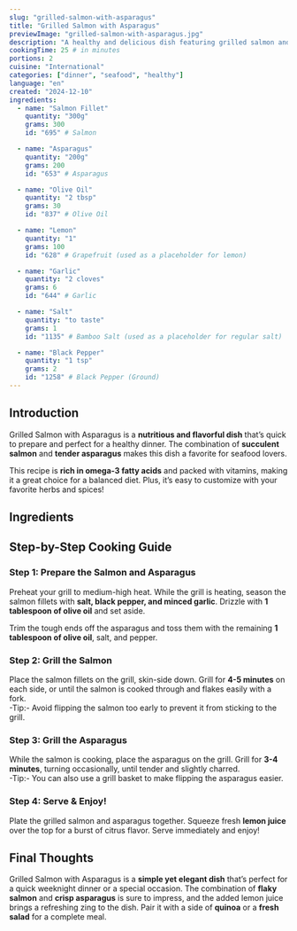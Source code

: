 ```yaml
---
slug: "grilled-salmon-with-asparagus"
title: "Grilled Salmon with Asparagus"
previewImage: "grilled-salmon-with-asparagus.jpg"
description: "A healthy and delicious dish featuring grilled salmon and fresh asparagus, perfect for a quick dinner."
cookingTime: 25 # in minutes
portions: 2
cuisine: "International"
categories: ["dinner", "seafood", "healthy"]
language: "en"
created: "2024-12-10"
ingredients:
  - name: "Salmon Fillet"
    quantity: "300g"
    grams: 300
    id: "695" # Salmon

  - name: "Asparagus"
    quantity: "200g"
    grams: 200
    id: "653" # Asparagus

  - name: "Olive Oil"
    quantity: "2 tbsp"
    grams: 30
    id: "837" # Olive Oil

  - name: "Lemon"
    quantity: "1"
    grams: 100
    id: "628" # Grapefruit (used as a placeholder for lemon)

  - name: "Garlic"
    quantity: "2 cloves"
    grams: 6
    id: "644" # Garlic

  - name: "Salt"
    quantity: "to taste"
    grams: 1
    id: "1135" # Bamboo Salt (used as a placeholder for regular salt)

  - name: "Black Pepper"
    quantity: "1 tsp"
    grams: 2
    id: "1258" # Black Pepper (Ground)
---
```



## Introduction

Grilled Salmon with Asparagus is a **nutritious and flavorful dish** that’s quick to prepare and perfect for a healthy dinner. The combination of **succulent salmon** and **tender asparagus** makes this dish a favorite for seafood lovers.

This recipe is **rich in omega-3 fatty acids** and packed with vitamins, making it a great choice for a balanced diet. Plus, it’s easy to customize with your favorite herbs and spices!

## Ingredients

<IngredientsList
  ingredients={frontmatter.ingredients}
  portions={frontmatter.portions}
/>

## Step-by-Step Cooking Guide

### Step 1: Prepare the Salmon and Asparagus

Preheat your grill to medium-high heat. While the grill is heating, season the salmon fillets with **salt, black pepper, and minced garlic**. Drizzle with **1 tablespoon of olive oil** and set aside.

Trim the tough ends off the asparagus and toss them with the remaining **1 tablespoon of olive oil**, salt, and pepper.

<CookingStep action="seasoning-salmon" />

### Step 2: Grill the Salmon

Place the salmon fillets on the grill, skin-side down. Grill for **4-5 minutes** on each side, or until the salmon is cooked through and flakes easily with a fork.  
-Tip:- Avoid flipping the salmon too early to prevent it from sticking to the grill.

<CookingStep action="grilling-fish-red" />

### Step 3: Grill the Asparagus

While the salmon is cooking, place the asparagus on the grill. Grill for **3-4 minutes**, turning occasionally, until tender and slightly charred.  
-Tip:- You can also use a grill basket to make flipping the asparagus easier.

<CookingStep action="grilling-asparagus" />

### Step 4: Serve & Enjoy!

Plate the grilled salmon and asparagus together. Squeeze fresh **lemon juice** over the top for a burst of citrus flavor. Serve immediately and enjoy!

## Final Thoughts

Grilled Salmon with Asparagus is a **simple yet elegant dish** that’s perfect for a quick weeknight dinner or a special occasion. The combination of **flaky salmon** and **crisp asparagus** is sure to impress, and the added lemon juice brings a refreshing zing to the dish. Pair it with a side of **quinoa** or a **fresh salad** for a complete meal.

<NutritionFacts ingredients={frontmatter.ingredients} />
